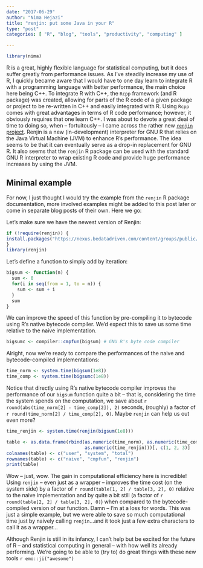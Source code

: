 ```yaml
---
date: "2017-06-29"
author: "Nima Hejazi"
title: "renjin: put some Java in your R"
type: "post"
categories: [ "R", "blog", "tools", "productivity", "computing" ]

---
```


```r
library(nima)
```

R is a great, highly flexible language for statistical computing, but it does
suffer greatly from performance issues. As I've steadily increase my use of R, I
quickly became aware that I would have to one day learn to integrate R with a
programming language with better performance, the main choice here being C++. To
integrate R with C++, the `Rcpp` framework (and R package) was created, allowing
for parts of the R code of a given package or project to be re-written in C++
and easily integrated with R. Using `Rcpp` comes with great advantages in terms
of R code performance; however, it obviously requires that one learn C++. I was
about to devote a great deal of time to doing so, when -- fortuitously -- I came
across the rather new [`renjin` project](http://www.renjin.org/). Renjin is a
new (in-development) interpreter for GNU R that relies on the Java Virtual
Machine (JVM) to enhance R's performance. The idea seems to be that it can
eventually serve as a drop-in replacement for GNU R. It also seems that the
`renjin` R package can be used with the standard GNU R interpreter to wrap
existing R code and provide huge performance increases by using the JVM.

## Minimal example

For now, I just thought I would try the example from the `renjin` R package
documentation, more involved examples might be added to this post later or come
in separate blog posts of their own. Here we go:

Let's make sure we have the newest version of Renjin:

```r
if (!require(renjin)) {
install.packages("https://nexus.bedatadriven.com/content/groups/public/org/renjin/renjin-gnur-package/0.8.2404/renjin-gnur-package-0.8.2404.tar.gz")
}
library(renjin)
```

Let's define a function to simply add by iteration:

```r
bigsum <- function(n) {
  sum <- 0
  for(i in seq(from = 1, to = n)) {
    sum <- sum + i
  }
  sum
}
```

We can improve the speed of this function by pre-compiling it to bytecode using
R's native bytecode compiler. We'd expect this to save us some time relative to
the naive implementation.

```r
bigsumc <- compiler::cmpfun(bigsum) # GNU R's byte code compiler
```

Alright, now we're ready to compare the performances of the naive and
bytecode-compiled implementations:

```r
time_norm <- system.time(bigsum(1e8))
time_comp <- system.time(bigsumc(1e8))
```

Notice that directly using R's native bytecode compiler improves the performance
of our `bigsum` function quite a bit -- that is, considering the time the system
spends on the computation, we save about
`r round(abs(time_norm[2] - time_comp[2]), 2)` seconds, (roughly) a factor of
`r round(time_norm[2] / time_comp[2], 0)`. Maybe `renjin` can help us out even
more?

```r
time_renjin <- system.time(renjin(bigsum(1e8)))
```

```r
table <- as.data.frame(rbind(as.numeric(time_norm), as.numeric(time_comp),
                             as.numeric(time_renjin)))[, c(1, 2, 3)]
colnames(table) <- c("user", "system", "total")
rownames(table) <- c("naive", "cmpfun", "renjin")
print(table)
```

Wow -- just, wow. The gain in computational efficiency here is incredible! Using
`renjin` -- even just as a wrapper -- improves the time cost (on the system
side) by a factor of `r round(table[1, 2] / table[3, 2], 0)` relative to the
naive implementation and by quite a bit still (a factor of
`r round(table[2, 2] / table[3, 2], 0)`) when compared to the bytecode-compiled
version of our function. Damn -- I'm at a loss for words. This was just a simple
example, but we were able to save so much computational time just by naively
calling `renjin`...and it took just a few extra characters to call it as a
wrapper...

Although Renjin is still in its infancy, I can't help but be excited for the
future of R -- and statistical computing in general -- with how well its already
performing. We're going to be able to (try to) do great things with these new
tools `r emo::ji("awesome")`
